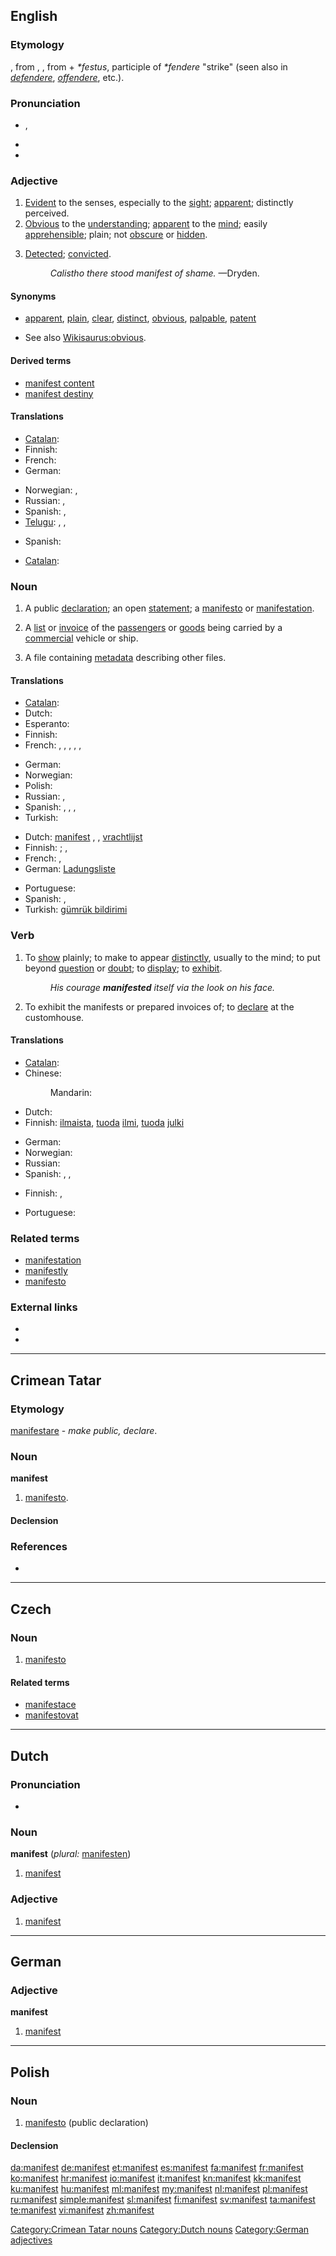 {{also|Manifest}}
==English==
{{was wotd|2010|November|1}}

===Etymology===
{{etyl|frm}} {{term|manifeste}}, from {{etyl|la}} {{term|manifestus|lang=la}}, {{term|manufestus||palpable, manifest|lang=la}}, from {{term|manus||hand|lang=la}} + ''*festus'', participle of ''*fendere'' "strike" (seen also in ''[[defendere]]'', ''[[offendere]]'', etc.).

===Pronunciation===
* {{a|UK|US}} {{IPA|/ˈmæn.ɪ.fɛst/|/ˈmæn.ə.fɛst/}}, {{SAMPA|/"m{n.I.fEst/|/"m{n.@.fEst/}}
* {{audio|en-us-manifest.ogg|Audio (US)}}
* {{hyphenation|man|i|fest}}

===Adjective===
{{en-adj}}

# [[evident|Evident]] to the senses, especially to the [[sight]]; [[apparent]]; distinctly perceived.
# [[obvious|Obvious]] to the [[understanding]]; [[apparent]] to the [[mind]]; easily [[apprehensible]]; plain; not [[obscure]] or [[hidden]].
# {{rare|used with "of"}} [[detect|Detected]]; [[convict]]ed.
#: ''Calistho there stood manifest of shame.'' —Dryden. {{rfdate}}

====Synonyms====
* {{sense|evident to the senses, easy to understand}} [[apparent]], [[plain]], [[clear]], [[distinct]], [[obvious]], [[palpable]], [[patent]]
* See also [[Wikisaurus:obvious]].

====Derived terms====
* [[manifest content]]
* [[manifest destiny]]

====Translations====
{{trans-top|evident to the senses, especially to the sight; apparent}}
* [[Catalan]]: {{t+|ca|manifest}}
* Finnish: {{t+|fi|ilmeinen}}
* French: {{t|fr|manifeste|m|f}}
* German: {{t+|de|manifest}}
{{trans-mid}}
* Norwegian: {{t|no|manifest}}, {{t|no|åpenbar}}
* Russian: {{t+|ru|явный}}, {{t+|ru|очевидный}}
* Spanish: {{t|es|manifiesto}}, {{t|es|evidente}}
* [[Telugu]]: {{t|te|వ్యక్తము|tr=vyaktamu}}, {{t|te|విదితము|tr=viditamu}}, {{t|te|గోచరము|tr=gOcharamu}}
{{trans-bottom}}

{{trans-top|obvious to the understanding, easily apprehensible}}
* Spanish: {{t|es|manifiesto}}
{{trans-mid}}
{{trans-bottom}}

{{trans-top|detected; convicted}}
* [[Catalan]]: {{t+|ca|manifest}}
{{trans-mid}}
{{trans-bottom}}

===Noun===
{{en-noun}}

# {{obsolete}} A public [[declaration]]; an open [[statement]]; a [[manifesto]] or [[manifestation]].
# A [[list]] or [[invoice]] of the [[passengers]] or [[goods]] being carried by a [[commercial]] vehicle or ship.
# {{computing}} A file containing [[metadata]] describing other files.

====Translations====
{{trans-top|obsolete: public declaration; open statement; manifesto, manifestation}}
* [[Catalan]]: {{t+|ca|manifest}}
* Dutch: {{t+|nl|manifest|n}}
* Esperanto: {{t|eo|manifesto}}
* Finnish: {{t+|fi|manifesti}}
* French: {{t|fr|profession de foi }}, {{t|fr|manifeste}}, {{t|fr|proclamation}}, {{t|fr|déclaration}}, {{t|fr|mise au point}}, {{t|fr|coming out}}
{{trans-mid}}
* German: {{t+|de|Manifest|f}}
* Norwegian: {{t|no|manifest|n}}
* Polish: {{t|pl|manifest|m}}
* Russian: {{t|ru|манифест|m}}, {{t|ru|декларация|f}}
* Spanish: {{t|es| profesión de fe}}, {{t|es|manifiesto}}, {{t|es|proclamación}}, {{t|es|declaración}}
* Turkish: {{t+|tr|manifesto}}
{{trans-bottom}}

{{trans-top|list or invoice of the passengers or goods being carried by a commercial vehicle or ship}}
* Dutch: [[manifest]] {{f}}, {{t|nl|vrachtbrief|m}}, [[vrachtlijst]] {{f}}
* Finnish: {{t|fi|luettelo}}; {{t|fi|matkustajaluettelo}}, {{t|fi|rahtiluettelo}}
* French: {{t|fr|manifeste}}, {{t|fr|bordereau}}
* German: [[Ladungsliste]] {{f}}
{{trans-mid}}
* Portuguese: {{t|pt|manifesto|m}}
* Spanish: {{t|es|declaración de carga}}, {{t|es|sobordo}}
* Turkish: [[gümrük bildirimi]]
{{trans-bottom}}

===Verb===
{{en-verb}}

# To [[show]] plainly; to make to appear [[distinctly]], usually to the mind; to put beyond [[question]] or [[doubt]]; to [[display]]; to [[exhibit]].
#: ''His courage '''manifested''' itself via the look on his face.''
# To exhibit the manifests or prepared invoices of; to [[declare]] at the customhouse.

====Translations====
{{trans-top|to show plainly; to make to appear distinctly}}
* [[Catalan]]: {{t+|ca|manifestar}}
* Chinese:
*: Mandarin: {{t|zh|表明，表露，顯示|sc=Hani}}
* Dutch: {{t+|nl|manifesteren}}
* Finnish: [[ilmaista]], [[tuoda]] [[ilmi]], [[tuoda]] [[julki]]
{{trans-mid}}
* German: {{t+|de|manifestieren}}
* Norwegian: {{t|no|manifestere}}
* Russian: {{t|ru|проявляться}}
* Spanish: {{t|es|manifestar}}, {{t|es|mostrar}}, {{t|es|revelar}}
{{trans-bottom}}

{{trans-top|to exhibit the manifests or prepared invoices of; to declare at the customhouse}}
* Finnish: {{t+|fi|selvittää}}, {{t+|fi|ilmoittaa}}
{{trans-mid}}
* Portuguese: {{t|pt|dar ao manifesto}}
{{trans-bottom}}

===Related terms===
* [[manifestation]]
* [[manifestly]]
* [[manifesto]]

===External links===
* {{R:Webster 1913}}
* {{R:Century 1911}}

----

==Crimean Tatar==

===Etymology===
{{etyl|la|crh}} [[manifestare#Latin|manifestare]] - ''make public, declare''.

===Noun===
'''manifest'''

# [[manifesto]].

====Declension====
{{crh-latin-noun|niñ|ke|ni|te|ten}}

===References===
* {{R:Useinov-Mireev 2002}}

[[Category:Crimean Tatar nouns]]

----

==Czech==

===Noun===
{{cs-noun|g=m}}

# [[manifesto]]

====Related terms====
* [[manifestace]] {{f}}
* [[manifestovat]]

----

==Dutch==

===Pronunciation===
* {{audio|Nl-manifest.ogg|audio}}

===Noun===
'''manifest''' (''plural:'' [[manifesten]])

# [[manifest#English|manifest]]

===Adjective===
{{nl-adj|-}}

# [[manifest#English|manifest]]

[[Category:Dutch nouns]]

----

==German==

===Adjective===
'''manifest'''

# [[manifest#English|manifest]]

[[Category:German adjectives]]

----

==Polish==
{{wikipedia|lang=pl|dab=Manifest}}

===Noun===
{{pl-noun|m}}

# [[manifesto]] (public declaration)

====Declension====
{{pl-decl-noun
|manifest|manifesty
|manifestu|manifestów
|manifestowi|manifestom
|manifest|manifesty
|manifestem|manifestami
|manifeście|manifestach
|manifeście|manifesty
}}

[[da:manifest]]
[[de:manifest]]
[[et:manifest]]
[[es:manifest]]
[[fa:manifest]]
[[fr:manifest]]
[[ko:manifest]]
[[hr:manifest]]
[[io:manifest]]
[[it:manifest]]
[[kn:manifest]]
[[kk:manifest]]
[[ku:manifest]]
[[hu:manifest]]
[[ml:manifest]]
[[my:manifest]]
[[nl:manifest]]
[[pl:manifest]]
[[ru:manifest]]
[[simple:manifest]]
[[sl:manifest]]
[[fi:manifest]]
[[sv:manifest]]
[[ta:manifest]]
[[te:manifest]]
[[vi:manifest]]
[[zh:manifest]]